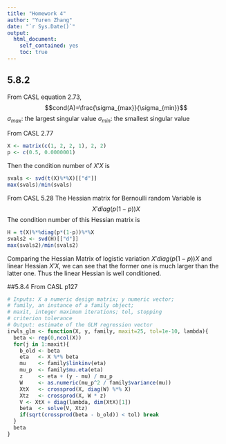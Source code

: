 ---
title: "Homework 4"
author: "Yuren Zhang"
date: "`r Sys.Date()`"
output:
  html_document:
    self_contained: yes
    toc: true
---
<!--
%\VignetteEngine{knitr::rmarkdown}
%\VignetteIndexEntry{homework 4 vignette}
-->

## 5.8.2

From CASL equation 2.73, 
$$cond(A)=\frac{\sigma_{max}}{\sigma_{min}}$$
$\sigma_{max}$: the largest singular value
$\sigma_{min}$: the smallest singular value

From CASL 2.77
```{r}
X <- matrix(c(1, 2, 2, 1), 2, 2)
p <- c(0.5, 0.0000001)
```

Then the condition number of $X'X$ is
```{r}
svals <- svd(t(X)%*%X)[["d"]]
max(svals)/min(svals)
```

From CASL 5.28
The Hessian matrix for Bernoulli random Variable is 
$$X'diag(p(1-p))X$$
The condition number of this Hessian matrix is 
```{r}
H = t(X)%*%diag(p*(1-p))%*%X
svals2 <- svd(H)[["d"]]
max(svals2)/min(svals2)
```

Comparing the Hessian Matrix of logistic variation $X'diag(p(1-p))X$ and linear Hessian $X'X$, we can see that the former one is much larger than the latter one. Thus the linear Hessian is well conditioned.

##5.8.4
From CASL p127
```{r}
# Inputs: X a numeric design matrix; y numeric vector;
# family, an instance of a family object;
# maxit, integer maximum iterations; tol, stopping
# criterion tolerance
# Output: estimate of the GLM regression vector
irwls_glm <- function(X, y, family, maxit=25, tol=1e-10, lambda){
  beta <- rep(0,ncol(X))
  for(j in 1:maxit){
    b_old <- beta
    eta   <- X %*% beta
    mu    <- family$linkinv(eta)
    mu_p  <- family$mu.eta(eta)
    z     <- eta + (y - mu) / mu_p
    W     <- as.numeric(mu_p^2 / family$variance(mu))
    XtX   <- crossprod(X, diag(W) %*% X)
    Xtz   <- crossprod(X, W * z)
    V <- XtX + diag(lambda, dim(XtX)[1])
    beta  <- solve(V, Xtz)
    if(sqrt(crossprod(beta - b_old)) < tol) break
  }
  beta
}
```
